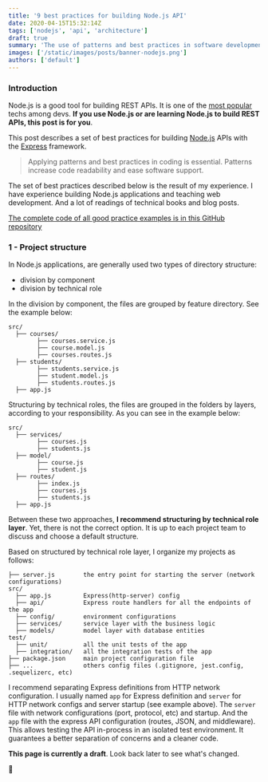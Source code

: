 ```yaml
---
title: '9 best practices for building Node.js API'
date: 2020-04-15T15:32:14Z
tags: ['nodejs', 'api', 'architecture']
draft: true
summary: 'The use of patterns and best practices in software development avoids duplication of code, facilitates software change and evolution, increases code readability, etc.'
images: ['/static/images/posts/banner-nodejs.png']
authors: ['default']
---
```


### Introduction

Node.js is a good tool for building REST APIs. It is one of the [most popular](https://insights.stackoverflow.com/survey/2021#technology-most-popular-technologies) techs among devs. **If you use Node.js or are learning Node.js to build REST APIs, this post is for you**.

This post describes a set of best practices for building [Node.js](https://nodejs.org/pt-br/) APIs with the [Express](https://expressjs.com) framework.

> Applying patterns and best practices in coding is essential. Patterns increase code readability and ease software support.

The set of best practices described below is the result of my experience.
I have experience building Node.js applications and teaching web development. And a lot of readings of technical books and blog posts.

[The complete code of all good practice examples is in this GitHub repository](https://github.com/jesielviana/nodejs-express-sequelize)

### 1 - Project structure

In Node.js applications, are generally used two types of directory structure:

- division by component
- division by technical role

In the division by component, the files are grouped by feature directory. See the example below:

```shell:projetc-structure
src/
  ├── courses/
        ├── courses.service.js
        ├── course.model.js
        ├── courses.routes.js
  ├── students/
        ├── students.service.js
        ├── student.model.js
        ├── students.routes.js
  ├── app.js
```

Structuring by technical roles, the files are grouped in the folders by layers, according to your responsibility. As you can see in the example below:

```shell:projetc-structure
src/
  ├── services/
        ├── courses.js
        ├── students.js
  ├── model/
        ├── course.js
        ├── student.js
  ├── routes/
        ├── index.js
        ├── courses.js
        ├── students.js
  ├── app.js
```

Between these two approaches, **I recommend structuring by technical role layer**. Yet, there is not the correct option. It is up to each project team to discuss and choose a default structure.

Based on structured by technical role layer, I organize my projects as follows:

```shell:projetc-structure
├── server.js        the entry point for starting the server (network configurations)
src/
  ├── app.js         Express(http-server) config
  ├── api/           Express route handlers for all the endpoints of the app
  ├── config/        environment configurations
  ├── services/      service layer with the business logic
  ├── models/        model layer with database entities
test/
  ├── unit/          all the unit tests of the app
  ├── integration/   all the integration tests of the app
├── package.json     main project configuration file
├── ...              others config files (.gitignore, jest.config, .sequelizerc, etc)
```

I recommend separating Express definitions from HTTP network configuration. I usually named `app` for Express definition and `server` for HTTP network configs and server startup (see example above).
The `server` file with network configurations (port, protocol, etc) and startup. And the `app` file with the express API configuration (routes, JSON, and middleware).
This allows testing the API in-process in an isolated test environment. It guarantees a better separation of concerns and a cleaner code.

**This page is currently a draft**. Look back later to see what's changed.

<span role="img" aria-label="roadwork sign">
  🚧
</span>
